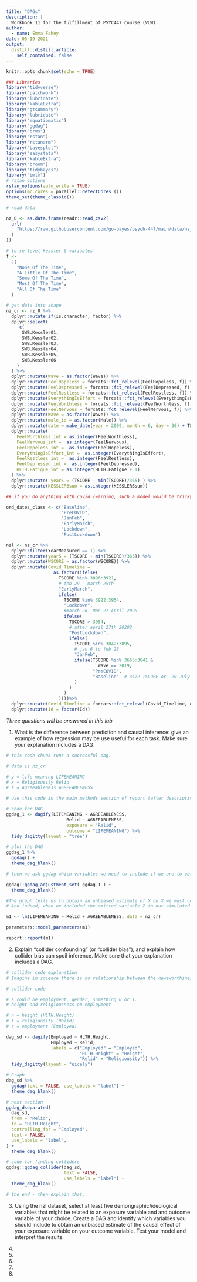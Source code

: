 ---
title: "DAGs"
description: |
  Workbook 11 for the fulfillment of PSYC447 course (VUW).
author:
  - name: Emma Fahey
date: 05-19-2021
output:
  distill::distill_article:
    self_contained: false
---

```{r setup, include=FALSE}
knitr::opts_chunk$set(echo = TRUE)
```

```{r libraries and code, include=FALSE}

### Libraries
library("tidyverse")
library("patchwork")
library("lubridate")
library("kableExtra")
library("gtsummary")
library("lubridate")
library("equatiomatic")
library("ggdag")
library("brms")
library("rstan")
library("rstanarm")
library("bayesplot")
library("easystats")
library("kableExtra")
library("broom")
library("tidybayes")
library("bmlm")
# rstan options
rstan_options(auto_write = TRUE)
options(mc.cores = parallel::detectCores ())
theme_set(theme_classic())

# read data

nz_0 <- as.data.frame(readr::read_csv2(
  url(
    "https://raw.githubusercontent.com/go-bayes/psych-447/main/data/nzj.csv"
  )
))

# to re-level kessler 6 variables
f <-
  c(
    "None Of The Time",
    "A Little Of The Time",
    "Some Of The Time",
    "Most Of The Time",
    "All Of The Time"
  )

# get data into shape
nz_cr <- nz_0 %>%
  dplyr::mutate_if(is.character, factor) %>%
  dplyr::select(
    -c(
      SWB.Kessler01,
      SWB.Kessler02,
      SWB.Kessler03,
      SWB.Kessler04,
      SWB.Kessler05,
      SWB.Kessler06
    )
  ) %>% 
  dplyr::mutate(Wave = as.factor(Wave)) %>%
  dplyr::mutate(FeelHopeless = forcats::fct_relevel(FeelHopeless, f)) %>%
  dplyr::mutate(FeelDepressed = forcats::fct_relevel(FeelDepressed, f)) %>%
  dplyr::mutate(FeelRestless = forcats::fct_relevel(FeelRestless, f)) %>%
  dplyr::mutate(EverythingIsEffort = forcats::fct_relevel(EverythingIsEffort, f)) %>%
  dplyr::mutate(FeelWorthless = forcats::fct_relevel(FeelWorthless, f)) %>%
  dplyr::mutate(FeelNervous = forcats::fct_relevel(FeelNervous, f)) %>%
  dplyr::mutate(Wave = as.factor(Wave)) %>%
  dplyr::mutate(male_id = as.factor(Male)) %>%
  dplyr::mutate(date = make_date(year = 2009, month = 6, day = 30) + TSCORE) %>%
  dplyr::mutate(
    FeelWorthless_int = as.integer(FeelWorthless),
    FeelNervous_int =  as.integer(FeelNervous),
    FeelHopeless_int =  as.integer(FeelHopeless),
    EverythingIsEffort_int =  as.integer(EverythingIsEffort),
    FeelRestless_int =  as.integer(FeelRestless),
    FeelDepressed_int =  as.integer(FeelDepressed),
    HLTH.Fatigue_int = as.integer(HLTH.Fatigue + 1)
  ) %>%
  dplyr::mutate( yearS = (TSCORE - min(TSCORE)/365) ) %>%
  dplyr::mutate(KESSLER6sum = as.integer(KESSLER6sum))

## if you do anything with covid (warning, such a model would be tricky)

ord_dates_class <- c("Baseline",
                     "PreCOVID",
                     "JanFeb",
                     "EarlyMarch",
                     "Lockdown",
                     "PostLockdown")

nzl <- nz_cr %>%
  dplyr::filter(YearMeasured == 1) %>%
  dplyr::mutate(yearS = (TSCORE - min(TSCORE)/365)) %>%
  dplyr::mutate(WSCORE = as.factor(WSCORE)) %>%
  dplyr::mutate(Covid_Timeline =
                  as.factor(ifelse(
                    TSCORE %in% 3896:3921,
                    # feb 29 - march 25th
                    "EarlyMarch",
                    ifelse(
                      TSCORE %in% 3922:3954,
                      "Lockdown",
                      #march 26- Mon 27 April 2020
                      ifelse(
                        TSCORE > 3954,
                        # after april 27th 20202
                        "PostLockdown",
                        ifelse(
                          TSCORE %in% 3842:3895,
                          # jan 6 to feb 28
                          "JanFeb",
                          ifelse(TSCORE %in% 3665:3841 &
                                   Wave == 2019,
                                 "PreCOVID",
                                 "Baseline"  # 3672 TSCORE or  20 July 2019))))))))
                          )
                        )
                      )
                    ))))%>%
  dplyr::mutate(Covid_Timeline = forcats::fct_relevel(Covid_Timeline, ord_dates_class))%>%
  dplyr::mutate(Id = factor(Id))

```

*Three questions will be answered in this lab* 

1. What is the difference between prediction and causal inference: give an example of how regression may be use useful for each task. Make sure your explanation includes a DAG.

```{r, question 1, include=FALSE}

# this code chunk runs a successful dag. 

# data is nz_cr

# y = life meaning LIFEMEANING
# x = Religiousity Relid
# z = Agreeableness AGREEABLENESS

# use this code in the main methods section of report (after descriptive stats.)

# code for DAG 
ggdag_1 <- dagify(LIFEMEANING ~ AGREEABLENESS,
                       Relid ~ AGREEABLENESS,
                       exposure = "Relid",
                       outcome = "LIFEMEANING") %>%
  tidy_dagitty(layout = "tree")

# plot the DAG
ggdag_1 %>%
  ggdag() + 
  theme_dag_blank()

# then we ask ggdag which variables we need to include if we are to obtain an unbiased estimate of the outcome from the exposure:

ggdag::ggdag_adjustment_set( ggdag_1 ) + 
  theme_dag_blank() 

#The graph tells us to obtain an unbiased estimate of Y on X we must condition on Z (agreeableness). 
# And indeed, when we included the omitted variable Z in our simulated dateset it breaks the association between X and Y:

m1 <- lm(LIFEMEANING ~ Relid + AGREEABLENESS, data = nz_cr)

parameters::model_parameters(m1)

report::report(m1)

```

2. Explain “collider confounding” (or “collider bias”), and explain how collider bias can spoil inference. Make sure that your explanation includes a DAG.

```{r, question 2}
# collider code explanation 
# Imagine in science there is no relationship between the newsworthiness (N) of science and its trustworthiness (T). Imagine further that selection (S) committees make decisions on the basis of the both newsworthiness and the trustworthiness of scientific proposals.

# collider code 

# s could be employment, gender, something 0 or 1. 
# height and religiousness on employment  

# n = height (HLTH.Height)
# T = religiousity (Relid) 
# s = employment (Employed)

dag_sd <- dagify(Employed ~ HLTH.Height,
                 Employed ~ Relid,
                 labels = c("Employed" = "Employed",
                            "HLTH.Height" = "Height",
                            "Relid" = "Religiousity")) %>%
  tidy_dagitty(layout = "nicely")

# Graph
dag_sd %>%
  ggdag(text = FALSE, use_labels = "label") + 
  theme_dag_blank()

# next section 
ggdag_dseparated(
  dag_sd,
  from = "Relid",
  to = "HLTH.Height",
  controlling_for = "Employed",
  text = FALSE,
  use_labels = "label", 
) + 
  theme_dag_blank()

# code for finding colliders
ggdag::ggdag_collider(dag_sd,
                      text = FALSE,
                      use_labels = "label") + 
  theme_dag_blank()

# the end - then explain that. 
```

3. Using the nzl dataset, select at least five demongraphic/ideological variables that might be related to an exposure variable and and outcome variable of your choice. Create a DAG and identify which variables you should include to obtain an unbiased estimate of the causal effect of your exposure variable on your outcome variable. Test your model and interpret the results.

1.  
2. 
3. 
4. 
5. 


```{r, question 3}




```

